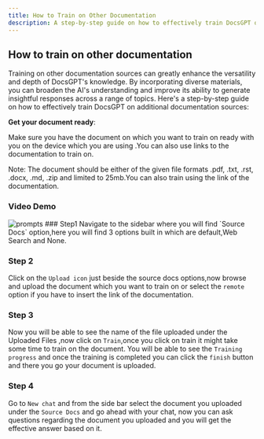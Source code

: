 ```yaml
---
title: How to Train on Other Documentation
description: A step-by-step guide on how to effectively train DocsGPT on additional documentation sources.
---
```



## How to train on other documentation

Training on other documentation sources can greatly enhance the versatility and depth of DocsGPT's knowledge. By incorporating diverse materials, you can broaden the AI's understanding and improve its ability to generate insightful responses across a range of topics. Here's a step-by-step guide on how to effectively train DocsGPT on additional documentation sources:

**Get your document ready**:

Make sure you have the document on which you want to train on  ready with you on the device which you are using .You can also use links to the documentation to train on.

<Callout type="warning" emoji="⚠️">
 Note: The document should be either of the given file formats .pdf, .txt, .rst, .docx, .md, .zip and  limited to 25mb.You can also train using the link of the documentation.

</Callout>

### Video Demo

<Image src="/docs.gif" alt="prompts" width={800} height={500} />



<Steps>
### Step1
Navigate to the sidebar where you will find `Source Docs` option,here you will find 3 options built in which are default,Web Search and None.


### Step 2
Click on the `Upload icon` just beside the source docs options,now browse and upload the document which you want to train on or select the `remote` option if you have to insert the link of the documentation.


### Step 3
Now you will be able to see the name of the file uploaded under the Uploaded Files ,now click on `Train`,once you click on train it might take some time to train on the document. You will be able to see the `Training progress` and once the training is completed you can click the `finish` button and there you go your document is uploaded.


### Step 4
Go to `New chat`  and from the side bar select the document  you uploaded  under the `Source Docs` and go ahead with your chat, now you can ask questions regarding the document you uploaded and you will get the effective answer based on it.

</Steps>




